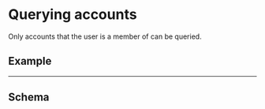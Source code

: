 
# Querying accounts

Only accounts that the user is a member of can be queried.

## Example

<AccountsExplorer />

---

## Schema

<Schema />
